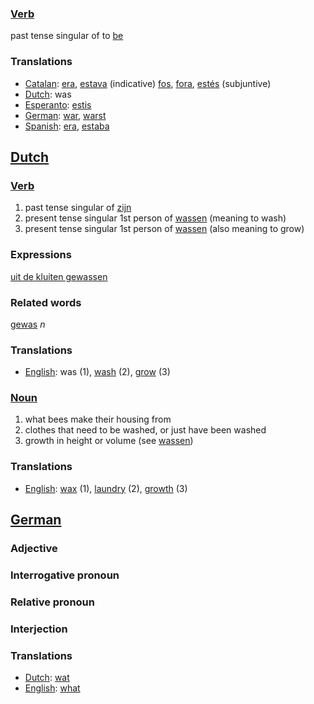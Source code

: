 ===[[Verb]]===

past tense singular of to [[be]]

===Translations===
*[[Catalan]]: [[era]], [[estava]] (indicative) [[fos]], [[fora]], [[estés]] (subjuntive)
*[[Dutch]]: was
*[[Esperanto]]: [[estis]]
*[[German]]: [[war]], [[warst]]
*[[Spanish]]: [[era]], [[estaba]]

==[[Dutch]]==

===[[Verb]]===

#past tense singular of [[zijn]]
#present tense singular 1st person of [[wassen]] (meaning to wash)
#present tense singular 1st person of [[wassen]] (also meaning to grow)

===Expressions===

[[uit de kluiten gewassen]]

===Related words===

[[gewas]] ''n''

===Translations===

*[[English]]: was (1), [[wash]] (2), [[grow]] (3)

===[[Noun]]===

#what bees make their housing from
#clothes that need to be washed, or just have been washed
#growth in height or volume (see [[wassen]])

===Translations===

*[[English]]: [[wax]] (1), [[laundry]] (2), [[growth]] (3)

==[[German]]==

===Adjective===
===Interrogative pronoun===
===Relative pronoun===
===Interjection===

===Translations===

*[[Dutch]]: [[wat]]
*[[English]]: [[what]]